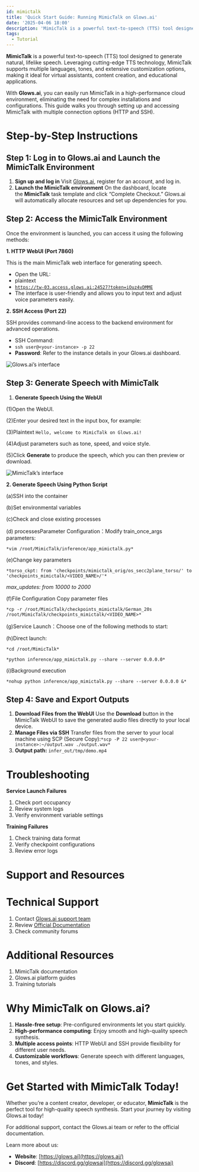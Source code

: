 ```yaml
---
id: mimictalk
title: 'Quick Start Guide: Running MimicTalk on Glows.ai'
date: '2025-04-06 18:00'
description: 'MimicTalk is a powerful text-to-speech (TTS) tool designed to generate natural, lifelike speech.'
tags:
  - Tutorial
---
```

**MimicTalk** is a powerful text-to-speech (TTS) tool designed to generate natural, lifelike speech. Leveraging cutting-edge TTS technology, MimicTalk supports multiple languages, tones, and extensive customization options, making it ideal for virtual assistants, content creation, and educational applications.

With **Glows.ai**, you can easily run MimicTalk in a high-performance cloud environment, eliminating the need for complex installations and configurations. This guide walks you through setting up and accessing MimicTalk with multiple connection options (HTTP and SSH).

# **Step-by-Step Instructions**

## **Step 1: Log in to Glows.ai and Launch the MimicTalk Environment**

1. **Sign up and log in** Visit [Glows.ai](https://glows.ai/), register for an account, and log in.
2. **Launch the MimicTalk environment** On the dashboard, locate the **MimicTalk** task template and click “Complete Checkout.” Glows.ai will automatically allocate resources and set up dependencies for you.

## **Step 2: Access the MimicTalk Environment**

Once the environment is launched, you can access it using the following methods:

**1. HTTP WebUI (Port 7860)**

This is the main MimicTalk web interface for generating speech.

- Open the URL:
- plaintext
- [`https://tw-03.access.glows.ai:24527?token=iOuz4vDMME`](https://tw-03.access.glows.ai:24527/?token=iOuz4vDMME)
- The interface is user-friendly and allows you to input text and adjust voice parameters easily.

**2. SSH Access (Port 22)**

SSH provides command-line access to the backend environment for advanced operations.

- SSH Command:
- `ssh user@<your-instance> -p 22`
- **Password**: Refer to the instance details in your Glows.ai dashboard.

![Glows.ai’s interface](./img/1_IiSRiOYGHOL-gRSWvlU3bA.webp)

## **Step 3: Generate Speech with MimicTalk**

1. **Generate Speech Using the WebUI**

(1)Open the WebUI.

(2)Enter your desired text in the input box, for example:

(3)Plaintext `Hello, welcome to MimicTalk on Glows.ai!`

(4)Adjust parameters such as tone, speed, and voice style.

(5)Click **Generate** to produce the speech, which you can then preview or download.

![MimicTalk’s interface](./img/1_Z5h0zXiOX3TnjKsHOjbA2w.webp)

**2. Generate Speech Using Python Script**

(a)SSH into the container

(b)Set environmental variables

(c)Check and close existing processes

(d) processesParameter Configuration：Modify train_once_args parameters:

`*vim /root/MimicTalk/inference/app_mimictalk.py*`

(e)Change key parameters

`*torso_ckpt: from 'checkpoints/mimictalk_orig/os_secc2plane_torso/' to 'checkpoints_mimictalk/<VIDEO_NAME>/'*`

_max_updates: from 10000 to 2000_

(f)File Configuration Copy parameter files

`*cp -r /root/MimicTalk/checkpoints_mimictalk/German_20s /root/MimicTalk/checkpoints_mimictalk/<VIDEO_NAME>*`

(g)Service Launch：Choose one of the following methods to start:

(h)Direct launch:

`*cd /root/MimicTalk*`

`*python inference/app_mimictalk.py --share --server 0.0.0.0*`

(i)Background execution

`*nohup python inference/app_mimictalk.py --share --server 0.0.0.0 &*`

## **Step 4: Save and Export Outputs**

1. **Download Files from the WebUI** Use the **Download** button in the MimicTalk WebUI to save the generated audio files directly to your local device.
2. **Manage Files via SSH** Transfer files from the server to your local machine using SCP (Secure Copy):`*scp -P 22 user@<your-instance>:~/output.wav ./output.wav*`
3. **Output path:** `infer_out/tmp/demo.mp4`

# **Troubleshooting**

**Service Launch Failures**

1. Check port occupancy
2. Review system logs
3. Verify environment variable settings

**Training Failures**

1. Check training data format
2. Verify checkpoint configurations
3. Review error logs

# **Support and Resources**

# **Technical Support**

1. Contact [Glows.ai support team](https://discord.gg/DFhTBX7t)
2. Review [Official Documentation](https://github.com/yerfor/MimicTalk)
3. Check community forums

# **Additional Resources**

1. MimicTalk documentation
2. Glows.ai platform guides
3. Training tutorials

# **Why MimicTalk on Glows.ai?**

1. **Hassle-free setup**: Pre-configured environments let you start quickly.
2. **High-performance computing**: Enjoy smooth and high-quality speech synthesis.
3. **Multiple access points**: HTTP WebUI and SSH provide flexibility for different user needs.
4. **Customizable workflows**: Generate speech with different languages, tones, and styles.

# **Get Started with MimicTalk Today!**

Whether you’re a content creator, developer, or educator, **MimicTalk** is the perfect tool for high-quality speech synthesis. Start your journey by visiting Glows.ai today!

For additional support, contact the Glows.ai team or refer to the official documentation.

Learn more about us:

- **Website**: [https://glows.ai](https://glows.ai/)
- **Discord**: [https://discord.gg/glowsai](https://discord.gg/glowsai)
